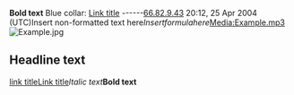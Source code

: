 '''Bold text'''
Blue collar: [[Link title]]
------[[User:66.82.9.43|66.82.9.43]] 20:12, 25 Apr 2004 (UTC)<nowiki>Insert non-formatted text here</nowiki><math>Insert formula here</math>[[Media:Example.mp3]][[Image:Example.jpg]]
== Headline text ==[http://www.example.com link title][[Link title]]''Italic text'''''Bold text'''